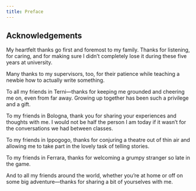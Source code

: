 ```yaml
---
title: Preface
---
```

## Acknowledgements {.unnumbered}

My heartfelt thanks go first and foremost to my family. Thanks for listening, for caring, and for making sure I didn’t completely lose it during these five years at university.

Many thanks to my supervisors, too, for their patience while teaching a newbie how to actually write something.

To all my friends in Terni—thanks for keeping me grounded and cheering me on, even from far away. Growing up together has been such a privilege and a gift.

To my friends in Bologna, thank you for sharing your experiences and thoughts with me. I would not be half the person I am today if it wasn't for the conversations we had between classes.

To my friends in Ippogogo, thanks for conjuring a theatre out of thin air and allowing me to take part in the lovely task of telling stories.

To my friends in Ferrara, thanks for welcoming a grumpy stranger so late in the game.

And to all my friends around the world, whether you’re at home or off on some big adventure—thanks for sharing a bit of yourselves with me.
